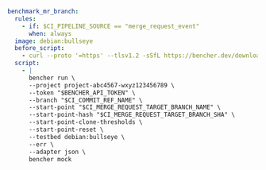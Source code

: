```yaml title=".gitlab-ci.yml"
benchmark_mr_branch:
  rules:
    - if: $CI_PIPELINE_SOURCE == "merge_request_event"
      when: always
  image: debian:bullseye
  before_script:
    - curl --proto '=https' --tlsv1.2 -sSfL https://bencher.dev/download/install-cli.sh | sh
  script:
    - |
      bencher run \
      --project project-abc4567-wxyz123456789 \
      --token "$BENCHER_API_TOKEN" \
      --branch "$CI_COMMIT_REF_NAME" \
      --start-point "$CI_MERGE_REQUEST_TARGET_BRANCH_NAME" \
      --start-point-hash "$CI_MERGE_REQUEST_TARGET_BRANCH_SHA" \
      --start-point-clone-thresholds \
      --start-point-reset \
      --testbed debian:bullseye \
      --err \
      --adapter json \
      bencher mock
```
